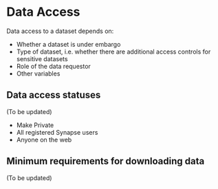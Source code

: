 

# Data Access

Data access to a dataset depends on:
- Whether a dataset is under embargo
- Type of dataset, i.e. whether there are additional access controls for sensitive datasets
- Role of the data requestor
- Other variables 

## Data access statuses

(To be updated)

- Make Private
- All registered Synapse users 
- Anyone on the web 

## Minimum requirements for downloading data

(To be updated)

